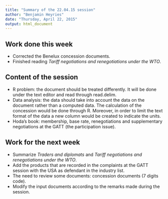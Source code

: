 ```yaml
---
title: "Summary of the 22.04.15 session"
author: "Benjamin Heyries"
date: "Thursday, April 22, 2015"
output: html_document
---
```


## Work done this week
 
  * Corrected the Benelux concession documents.
  * Finished reading _Tariff negotiations and renegotiations under the WTO_.
  
## Content of the session
  
  * R problem: the document should be treated differently. It will be done under the text editor and read through read.delim.
  * Data analysis: the data should take into account the data on the document rather than a computed data. The calculation of the concession would be done through R. Moreover, in order to limit the text format of the data a new column would be created to indicate the units.
  * Hoda's book: membership, base rate, renegotiations and supplementary negotiations at the GATT (the participation issue).

## Work for the next week

  * Summarize _Traders and diplomats_ and  _Tariff negotiations and renegotiations under the WTO_.
  * Add the products that are recorded in the complaints at the GATT session with the USA as defendant in the industry list.
  * The need to review some documents: concession documents (7 digits code).
  * Modify the input documents according to the remarks made during the session.
